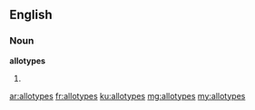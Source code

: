 ==English==

===Noun===
'''allotypes'''

# {{plural of|allotype}}

[[ar:allotypes]]
[[fr:allotypes]]
[[ku:allotypes]]
[[mg:allotypes]]
[[my:allotypes]]